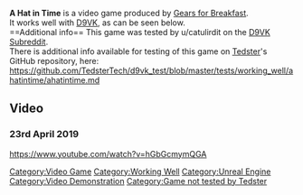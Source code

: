 <strong>A Hat in Time</strong> is a video game produced by [[Gears for Breakfast]].
<br />
It works well with [[D9VK]], as can be seen below.
<br />
==Additional info==
This game was tested by u/catulirdit on the [[D9VK Subreddit]].
<br />
There is additional info available for testing of this game on [[User:Tedster|Tedster]]'s GitHub repository, here:
<br />
https://github.com/TedsterTech/d9vk_test/blob/master/tests/working_well/ahatintime/ahatintime.md

==Video==
===23rd April 2019===
<youtube>https://www.youtube.com/watch?v=hGbGcmymQGA</youtube>

[[Category:Video Game]]
[[Category:Working Well]]
[[Category:Unreal Engine]]
[[Category:Video Demonstration]]
[[Category:Game not tested by Tedster]]
